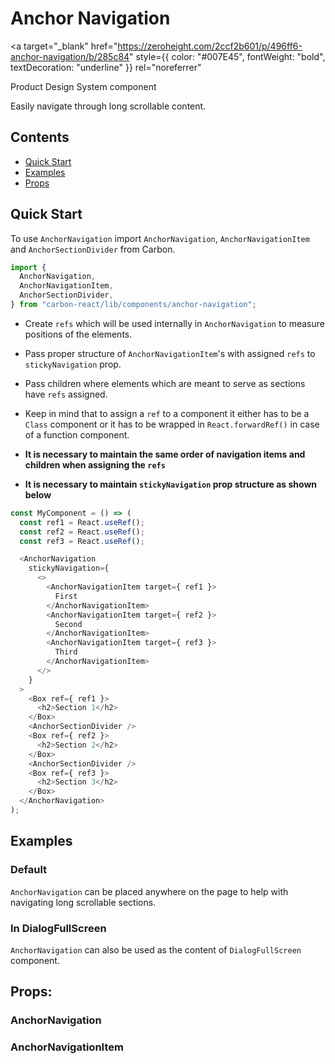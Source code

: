 

<Meta title="Anchor Navigation" of={AnchorNavigationStories} />

# Anchor Navigation

<a
  target="_blank"
  href="https://zeroheight.com/2ccf2b601/p/496ff6-anchor-navigation/b/285c84"
  style={{ color: "#007E45", fontWeight: "bold", textDecoration: "underline" }}
  rel="noreferrer"
>
  Product Design System component
</a>

Easily navigate through long scrollable content.

## Contents

- [Quick Start](#quick-start)
- [Examples](#examples)
- [Props](#props)

## Quick Start

To use `AnchorNavigation` import `AnchorNavigation`, `AnchorNavigationItem` and `AnchorSectionDivider` from Carbon.

```javascript
import {
  AnchorNavigation,
  AnchorNavigationItem,
  AnchorSectionDivider,
} from "carbon-react/lib/components/anchor-navigation";
```

- Create `refs` which will be used internally in `AnchorNavigation` to measure positions of the elements.

- Pass proper structure of `AnchorNavigationItem`'s with assigned `refs` to `stickyNavigation` prop.

- Pass children where elements which are meant to serve as sections have `refs` assigned.

- Keep in mind that to assign a `ref` to a component it either has to be a `Class` component or it has to be wrapped in `React.forwardRef()` in case of a function component.

- **It is necessary to maintain the same order of navigation items and children when assigning the `refs`**

- **It is necessary to maintain `stickyNavigation` prop structure as shown below**

```javascript
const MyComponent = () => (
  const ref1 = React.useRef();
  const ref2 = React.useRef();
  const ref3 = React.useRef();

  <AnchorNavigation
    stickyNavigation={
      <>
        <AnchorNavigationItem target={ ref1 }>
          First
        </AnchorNavigationItem>
        <AnchorNavigationItem target={ ref2 }>
          Second
        </AnchorNavigationItem>
        <AnchorNavigationItem target={ ref3 }>
          Third
        </AnchorNavigationItem>
      </>
    }
  >
    <Box ref={ ref1 }>
      <h2>Section 1</h2>
    </Box>
    <AnchorSectionDivider />
    <Box ref={ ref2 }>
      <h2>Section 2</h2>
    </Box>
    <AnchorSectionDivider />
    <Box ref={ ref3 }>
      <h2>Section 3</h2>
    </Box>
  </AnchorNavigation>
);
```

## Examples

### Default

`AnchorNavigation` can be placed anywhere on the page to help with navigating long scrollable sections.

<Story of={AnchorNavigationStories.DefaultStory} />

### In DialogFullScreen

`AnchorNavigation` can also be used as the content of `DialogFullScreen` component.

<Canvas of={AnchorNavigationStories.InFullScreenDialogStory} />

## Props:

### AnchorNavigation

<ArgTypes of={AnchorNavigationStories} />

### AnchorNavigationItem

<ArgTypes of={AnchorNavigationItemStories} />
